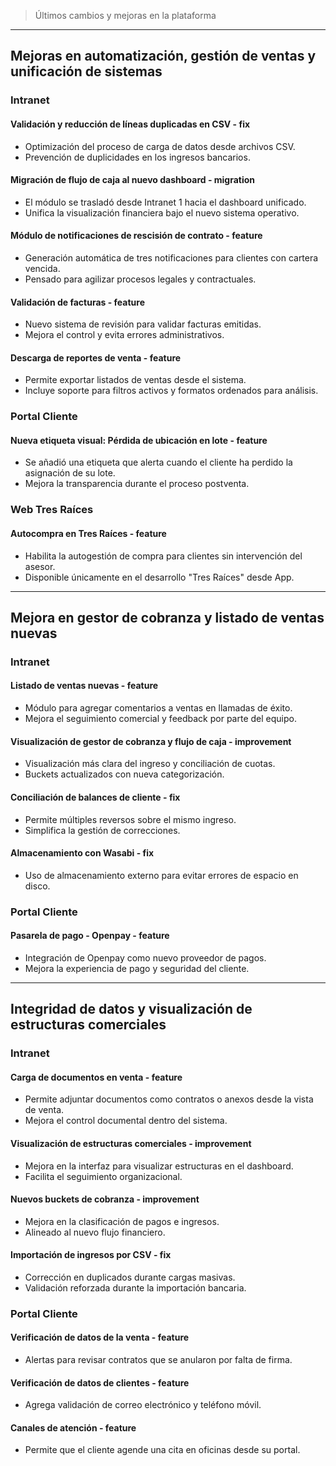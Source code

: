 > Últimos cambios y mejoras en la plataforma

---

<Update label="May 2025">

## Mejoras en automatización, gestión de ventas y unificación de sistemas

### Intranet

#### Validación y reducción de líneas duplicadas en CSV - **fix**

- Optimización del proceso de carga de datos desde archivos CSV.
- Prevención de duplicidades en los ingresos bancarios.

#### Migración de flujo de caja al nuevo dashboard - **migration**

- El módulo se trasladó desde Intranet 1 hacia el dashboard unificado.
- Unifica la visualización financiera bajo el nuevo sistema operativo.

#### Módulo de notificaciones de rescisión de contrato - **feature**

- Generación automática de tres notificaciones para clientes con cartera vencida.
- Pensado para agilizar procesos legales y contractuales.

#### Validación de facturas - **feature**

- Nuevo sistema de revisión para validar facturas emitidas.
- Mejora el control y evita errores administrativos.

#### Descarga de reportes de venta - **feature**

- Permite exportar listados de ventas desde el sistema.
- Incluye soporte para filtros activos y formatos ordenados para análisis.

### Portal Cliente

#### Nueva etiqueta visual: Pérdida de ubicación en lote - **feature**

- Se añadió una etiqueta que alerta cuando el cliente ha perdido la asignación de su lote.
- Mejora la transparencia durante el proceso postventa.

### Web Tres Raíces

#### Autocompra en Tres Raíces - **feature**

- Habilita la autogestión de compra para clientes sin intervención del asesor.
- Disponible únicamente en el desarrollo "Tres Raíces" desde App.

</Update>

---

<Update label="Abr 2025">

## Mejora en gestor de cobranza y listado de ventas nuevas

### Intranet

#### Listado de ventas nuevas - **feature**

- Módulo para agregar comentarios a ventas en llamadas de éxito.
- Mejora el seguimiento comercial y feedback por parte del equipo.

#### Visualización de gestor de cobranza y flujo de caja - **improvement**

- Visualización más clara del ingreso y conciliación de cuotas.
- Buckets actualizados con nueva categorización.

#### Conciliación de balances de cliente - **fix**

- Permite múltiples reversos sobre el mismo ingreso.
- Simplifica la gestión de correcciones.

#### Almacenamiento con Wasabi - **fix**

- Uso de almacenamiento externo para evitar errores de espacio en disco.

### Portal Cliente

#### Pasarela de pago - Openpay - **feature**

- Integración de Openpay como nuevo proveedor de pagos.
- Mejora la experiencia de pago y seguridad del cliente.

</Update>

---

<Update label="Mar 2025">

## Integridad de datos y visualización de estructuras comerciales

### Intranet

#### Carga de documentos en venta - **feature**

- Permite adjuntar documentos como contratos o anexos desde la vista de venta.
- Mejora el control documental dentro del sistema.

#### Visualización de estructuras comerciales - **improvement**

- Mejora en la interfaz para visualizar estructuras en el dashboard.
- Facilita el seguimiento organizacional.

#### Nuevos buckets de cobranza - **improvement**

- Mejora en la clasificación de pagos e ingresos.
- Alineado al nuevo flujo financiero.

#### Importación de ingresos por CSV - **fix**

- Corrección en duplicados durante cargas masivas.
- Validación reforzada durante la importación bancaria.

### Portal Cliente

#### Verificación de datos de la venta - **feature**

- Alertas para revisar contratos que se anularon por falta de firma.

#### Verificación de datos de clientes - **feature**

- Agrega validación de correo electrónico y teléfono móvil.

#### Canales de atención - **feature**

- Permite que el cliente agende una cita en oficinas desde su portal.

</Update>
